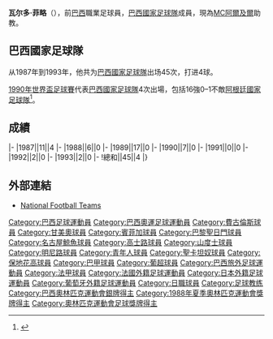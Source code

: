 {{blpunsourced|time=2015-12-08T16:13:15+00:00}}
{{expand|time=2015-12-08T16:13:15+00:00}}
{{Infobox football biography
|name=瓦尔多·菲略
|image=Valdo Cândido Oliveira Filho.jpg
|fullname=Valdo Filho
|birth_date={{Birth date and age|1964|1|12}}
|cityofbirth=[[圣卡塔琳娜州|圣卡塔琳娜州]]
|countryofbirth=[[巴西|巴西]]
|height=
|position=[[中场|中场]]
|currentclub=
|years1=1983
|clubs1=[[費古倫斯足球會|費古倫斯]]
|caps1=
|goals1=
|years2=1984-1988
|clubs2=[[甘美奧阿雷格里港足球會|甘美奧]]
|caps2=
|goals2=
|years3=1988-1991
|clubs3=[[里斯本與本菲卡體育俱樂部|賓菲加]]
|caps3=
|goals3=
|years4=1991-1995
|clubs4=[[巴黎圣日耳曼足球俱乐部|巴黎聖日耳門]]
|caps4=
|goals4=
|years5=1995-1997
|clubs5=[[里斯本與本菲卡體育俱樂部|賓菲加]]
|caps5=
|goals5=
|years6=1997-1998
|clubs6=[[名古屋鯨魚|名古屋鯨魚]]
|caps6=
|goals6=
|years7=1998-1999
|clubs7=[[高士路體育會|高士路]]
|caps7=
|goals7=
|years8=2000
|clubs8=[[桑托斯足球俱乐部|山度士]]
|caps8=
|goals8=
|years9=2001
|clubs9=[[米内罗竞技俱乐部|明尼路]]
|caps9=
|goals9=
|years10=2002
|clubs10=[[青年人體育會|青年人]]
|caps10=
|goals10=
|years11=2003
|clubs11=[[聖卡坦奴體育會|聖卡坦奴]]
|caps11=
|goals11=
|years12=2004
|clubs12=[[保地花高足球競賽會|保地花高]]
|caps12=
|goals12=
|nationalyears=1987-1993
|nationalteam=[[巴西國家足球隊|巴西]]
|nationalcaps(goals)=45 (4)
}}
'''瓦尔多·菲略'''（{{Bd|1964年|1月12日||}}），前[[巴西|巴西]]職業足球員，[[巴西國家足球隊|巴西國家足球隊]]成員，現為[[MC阿爾及爾|MC阿爾及爾]]助教。

==巴西國家足球隊==
从1987年到1993年，他共为[[巴西國家足球隊|巴西國家足球隊]]出场45次，打进4球。

[[1990年世界盃足球賽|1990年世界盃足球賽]]代表[[巴西國家足球隊|巴西國家足球隊]]4次出場，包括16強0–1不敵[[阿根廷國家足球隊|阿根廷國家足球隊]]<ref>{{FIFA player|63522|Valdo}}</ref>。

==成績==
{{Football player national team statistics|BRA}}
|-
|1987||11||4
|-
|1988||6||0
|-
|1989||17||0
|-
|1990||7||0
|-
|1991||0||0
|-
|1992||2||0
|-
|1993||2||0
|-
!總和||45||4
|}

==外部連結==
{{Reflist}}
*[http://www.national-football-teams.com/v2/player.php?id=10565 National Football Teams] {{Wayback|url=http://www.national-football-teams.com/v2/player.php?id=10565 |date=20121015014529 }}


{{DEFAULTSORT:Valdo Filho}}
[[Category:巴西足球運動員|Category:巴西足球運動員]]
[[Category:巴西奧運足球運動員|Category:巴西奧運足球運動員]]
[[Category:費古倫斯球員|Category:費古倫斯球員]]
[[Category:甘美奧球員|Category:甘美奧球員]]
[[Category:賓菲加球員|Category:賓菲加球員]]
[[Category:巴黎聖日門球員|Category:巴黎聖日門球員]]
[[Category:名古屋鯨魚球員|Category:名古屋鯨魚球員]]
[[Category:高士路球員|Category:高士路球員]]
[[Category:山度士球員|Category:山度士球員]]
[[Category:明尼路球員|Category:明尼路球員]]
[[Category:青年人球員|Category:青年人球員]]
[[Category:聖卡坦奴球員|Category:聖卡坦奴球員]]
[[Category:保地花高球員|Category:保地花高球員]]
[[Category:巴甲球員|Category:巴甲球員]]
[[Category:葡超球員|Category:葡超球員]]
[[Category:巴西旅外足球運動員|Category:巴西旅外足球運動員]]
[[Category:法甲球員|Category:法甲球員]]
[[Category:法國外籍足球運動員|Category:法國外籍足球運動員]]
[[Category:日本外籍足球運動員|Category:日本外籍足球運動員]]
[[Category:葡萄牙外籍足球運動員|Category:葡萄牙外籍足球運動員]]
[[Category:日職球員|Category:日職球員]]
[[Category:足球教练|Category:足球教练]]
[[Category:巴西奧林匹克運動會銀牌得主|Category:巴西奧林匹克運動會銀牌得主]]
[[Category:1988年夏季奧林匹克運動會獎牌得主|Category:1988年夏季奧林匹克運動會獎牌得主]]
[[Category:奧林匹克運動會足球獎牌得主|Category:奧林匹克運動會足球獎牌得主]]